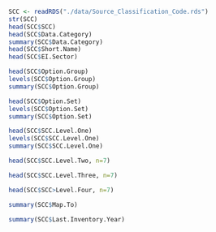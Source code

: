 ```r
SCC <- readRDS("./data/Source_Classification_Code.rds")
str(SCC)
head(SCC$SCC)
head(SCC$Data.Category)
summary(SCC$Data.Category)
head(SCC$Short.Name)
head(SCC$EI.Sector)

head(SCC$Option.Group)
levels(SCC$Option.Group)
summary(SCC$Option.Group)

head(SCC$Option.Set)
levels(SCC$Option.Set)
summary(SCC$Option.Set)

head(SCC$SCC.Level.One)
levels(SCC$SCC.Level.One)
summary(SCC$SCC.Level.One)

head(SCC$SCC.Level.Two, n=7)

head(SCC$SCC.Level.Three, n=7)

head(SCC$SCC>Level.Four, n=7)

summary(SCC$Map.To)

summary(SCC$Last.Inventory.Year)

```